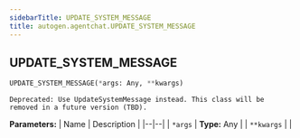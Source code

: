```yaml
---
sidebarTitle: UPDATE_SYSTEM_MESSAGE
title: autogen.agentchat.UPDATE_SYSTEM_MESSAGE
---
```

<h2 id="autogen.agentchat.UPDATE_SYSTEM_MESSAGE" class="doc doc-heading">
    <code class="doc-symbol doc-symbol-heading doc-symbol-class"></code>
    <span class="doc doc-object-name doc-class-name">UPDATE_SYSTEM_MESSAGE</span>
</h2>

```python
UPDATE_SYSTEM_MESSAGE(*args: Any, **kwargs)
```

    Deprecated: Use UpdateSystemMessage instead. This class will be removed in a future version (TBD).

<b>Parameters:</b>
| Name | Description |
|--|--|
| `*args` | **Type:** Any |
| `**kwargs` |  |